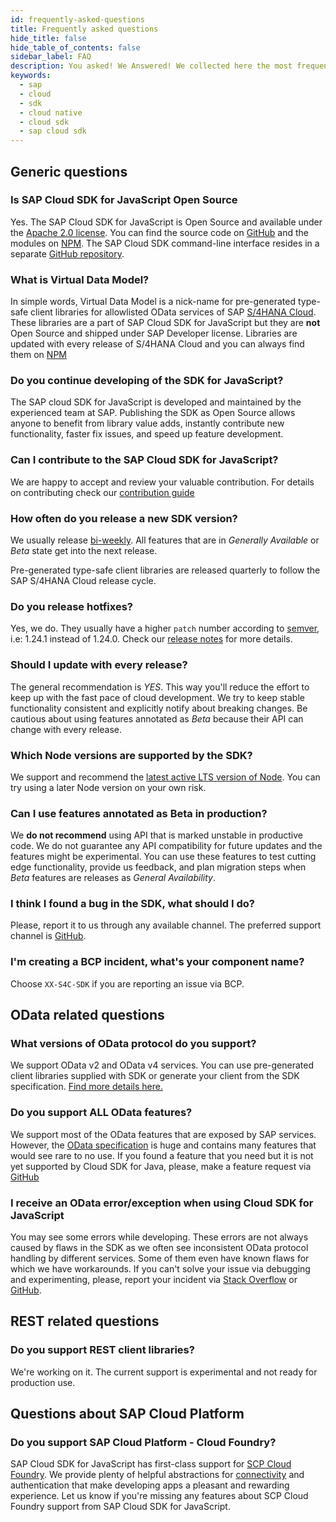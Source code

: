 ```yaml
---
id: frequently-asked-questions
title: Frequently asked questions
hide_title: false
hide_table_of_contents: false
sidebar_label: FAQ
description: You asked! We Answered! We collected here the most frequent question about SAP Cloud SDK for JavaScript.
keywords:
  - sap
  - cloud
  - sdk
  - cloud native
  - cloud sdk
  - sap cloud sdk
---
```


## Generic questions

### Is SAP Cloud SDK for JavaScript Open Source

Yes.
The SAP Cloud SDK for JavaScript is Open Source and available under the [Apache 2.0 license](https://www.apache.org/licenses/LICENSE-2.0).
You can find the source code on [GitHub](https://github.com/SAP/cloud-sdk-js) and the modules on [NPM](https://www.npmjs.com/search?q=%40sap-cloud-sdk).
The SAP Cloud SDK command-line interface resides in a separate [GitHub repository](https://github.com/sap/cloud-sdk-cli).

### What is Virtual Data Model?

In simple words, Virtual Data Model is a nick-name for pre-generated type-safe client libraries for allowlisted OData services of SAP [S/4HANA Cloud](https://www.sap.com/germany/products/s4hana-erp.html).
These libraries are a part of SAP Cloud SDK for JavaScript but they are **not** Open Source and shipped under SAP Developer license.
Libraries are updated with every release of S/4HANA Cloud and you can always find them on [NPM](https://www.npmjs.com/search?q=%40sap%2Fcloud-sdk-vdm-*)

### Do you continue developing of the SDK for JavaScript?

The SAP cloud SDK for JavaScript is developed and maintained by the experienced team at SAP.
Publishing the SDK as Open Source allows anyone to benefit from library value adds, instantly contribute new functionality, faster fix issues, and speed up feature development.

### Can I contribute to the SAP Cloud SDK for JavaScript?

We are happy to accept and review your valuable contribution.
For details on contributing check our [contribution guide](https://github.com/SAP/cloud-sdk/blob/main/CONTRIBUTING.md)

### How often do you release a new SDK version?

We usually release [bi-weekly](https://github.com/SAP/cloud-sdk-js/releases).
All features that are in _Generally Available_ or _Beta_ state get into the next release.

Pre-generated type-safe client libraries are released quarterly to follow the SAP S/4HANA Cloud release cycle.

### Do you release hotfixes?

Yes, we do.
They usually have a higher `patch` number according to [semver](https://semver.org/), i.e: 1.24.1 instead of 1.24.0.
Check our [release notes](https://github.com/SAP/cloud-sdk-js/releases) for more details.

### Should I update with every release?

The general recommendation is _YES_.
This way you'll reduce the effort to keep up with the fast pace of cloud development.
We try to keep stable functionality consistent and explicitly notify about breaking changes.
Be cautious about using features annotated as _Beta_ because their API can change with every release.

### Which Node versions are supported by the SDK?

We support and recommend the [latest active LTS version of Node](https://nodejs.org/en/about/releases/).
You can try using a later Node version on your own risk.

### Can I use features annotated as Beta in production?

We **do not recommend** using API that is marked unstable in productive code.
We do not guarantee any API compatibility for future updates and the features might be experimental.
You can use these features to test cutting edge functionality, provide us feedback, and plan migration steps when _Beta_ features are releases as _General Availability_.

### I think I found a bug in the SDK, what should I do?

Please, report it to us through any available channel.
The preferred support channel is [GitHub](https://github.com/SAP/cloud-sdk-js/issues/new/choose).

### I'm creating a BCP incident, what's your component name?

Choose `XX-S4C-SDK` if you are reporting an issue via BCP.

## OData related questions

### What versions of OData protocol do you support?

We support OData v2 and OData v4 services.
You can use pre-generated client libraries supplied with SDK or generate your client from the SDK specification.
[Find more details here.](features/odata/overview)

### Do you support ALL OData features?

We support most of the OData features that are exposed by SAP services.
However, the [OData specification](https://www.odata.org/documentation/) is huge and contains many features that would see rare to no use.
If you found a feature that you need but it is not yet supported by Cloud SDK for Java, please, make a feature request via [GitHub](https://github.com/SAP/cloud-sdk-js/issues/new/choose)

### I receive an OData error/exception when using Cloud SDK for JavaScript

You may see some errors while developing.
These errors are not always caused by flaws in the SDK as we often see inconsistent OData protocol handling by different services.
Some of them even have known flaws for which we have workarounds.
If you can't solve your issue via debugging and experimenting, please, report your incident via [Stack Overflow](https://stackoverflow.com/questions/tagged/sap-cloud-sdk) or [GitHub](https://github.com/SAP/cloud-sdk-js/issues/new/choose).

## REST related questions

### Do you support REST client libraries?

We're working on it.
The current support is experimental and not ready for production use.

## Questions about SAP Cloud Platform

### Do you support SAP Cloud Platform - Cloud Foundry?

SAP Cloud SDK for JavaScript has first-class support for [SCP Cloud Foundry](https://www.sap.com/products/cloud-platform.html).
We provide plenty of helpful abstractions for [connectivity](features/connectivity/destination-js-sdk) and authentication that make developing apps a pleasant and rewarding experience.
Let us know if you're missing any features about SCP Cloud Foundry support from SAP Cloud SDK for JavaScript.
